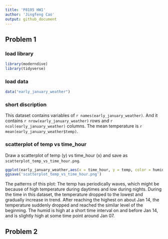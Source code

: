 ```yaml
---
title: 'P8105 HW1'
author: 'Jingfeng Cao'
output: github_document
---
```


## Problem 1

### load library
```r
library(moderndive)
library(tidyverse)
```

### load data

```r
data("early_january_weather")
```

### short discription

This dataset contains variables of `r names(early_january_weather)`. And it contains `r nrow(early_january_weather)` rows and `r ncol(early_january_weather)` columns. The mean temperature is `r mean(early_january_weather$temp)`. 

### scatterplot of temp vs time_hour

Draw a scatterplot of temp (y) vs time_hour (x) and save as `scatterplot_temp_vs_time_hour.png`.
```r
ggplot(early_january_weather,aes(x = time_hour, y = temp, color = humid)) + geom_point()
ggsave('scatterplot_temp_vs_time_hour.png')
```

The patterns of this plot:
The temp has periodically waves, which might be because of high temperature during daytimes and low during nights. During the time in this dataset, the temperature dropped to the lowest and gradually increase in trend. After reaching the highest on about Jan 14, the temperature suddenly dropped and reached the similar level of the beginning. The humid is high at a short time interval on and before Jan 14, and is slightly high at some time point around Jan 07. 

## Problem 2







